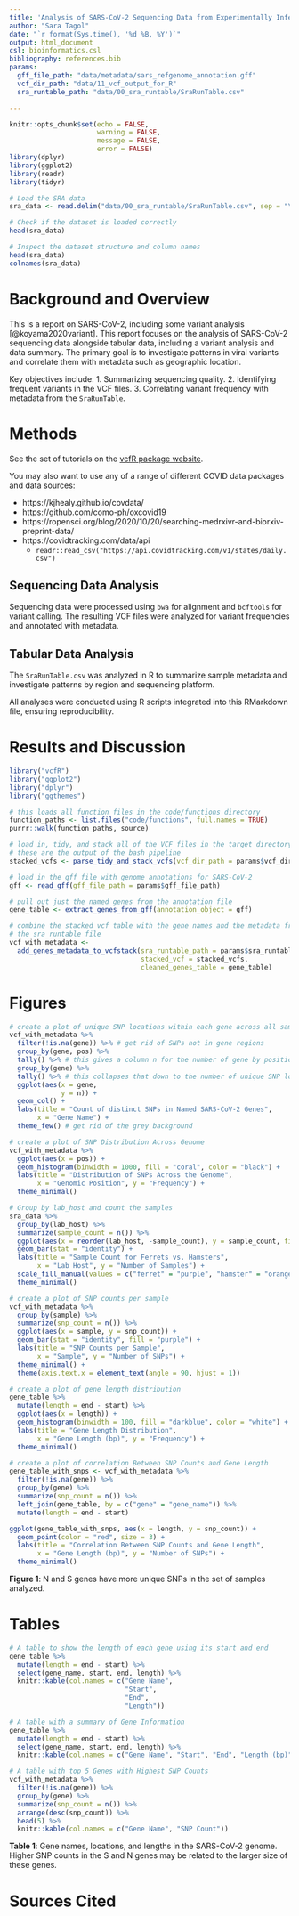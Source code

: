 ```yaml
---
title: 'Analysis of SARS-CoV-2 Sequencing Data from Experimentally Infected Hamsters and Ferrets'
author: "Sara Tagol"
date: "`r format(Sys.time(), '%d %B, %Y')`"
output: html_document
csl: bioinformatics.csl
bibliography: references.bib
params:
  gff_file_path: "data/metadata/sars_refgenome_annotation.gff"
  vcf_dir_path: "data/11_vcf_output_for_R"
  sra_runtable_path: "data/00_sra_runtable/SraRunTable.csv"

---
```


```r
knitr::opts_chunk$set(echo = FALSE,
                      warning = FALSE,
                      message = FALSE,
                      error = FALSE)
library(dplyr)
library(ggplot2)
library(readr)
library(tidyr)
```

```r
# Load the SRA data
sra_data <- read.delim("data/00_sra_runtable/SraRunTable.csv", sep = "\t", header = TRUE)

# Check if the dataset is loaded correctly
head(sra_data)

```

```r
# Inspect the dataset structure and column names
head(sra_data)
colnames(sra_data)
```

# Background and Overview

This is a report on SARS-CoV-2, including some variant analysis [@koyama2020variant].
This report focuses on the analysis of SARS-CoV-2 sequencing data alongside tabular data, including a variant analysis and data summary. The primary goal is to investigate patterns in viral variants and correlate them with metadata such as geographic location.

Key objectives include:
1. Summarizing sequencing quality.
2. Identifying frequent variants in the VCF files.
3. Correlating variant frequency with metadata from the `SraRunTable`.

# Methods

See the set of tutorials on the [vcfR package website](https://knausb.github.io/vcfR_documentation/index.html).

You may also want to use any of a range of different COVID data packages and data sources:

* https://kjhealy.github.io/covdata/
* https://github.com/como-ph/oxcovid19
* https://ropensci.org/blog/2020/10/20/searching-medrxivr-and-biorxiv-preprint-data/
* https://covidtracking.com/data/api
  * `readr::read_csv("https://api.covidtracking.com/v1/states/daily.csv")`

## Sequencing Data Analysis
Sequencing data were processed using `bwa` for alignment and `bcftools` for variant calling. The resulting VCF files were analyzed for variant frequencies and annotated with metadata.

## Tabular Data Analysis
The `SraRunTable.csv` was analyzed in R to summarize sample metadata and investigate patterns by region and sequencing platform.

All analyses were conducted using R scripts integrated into this RMarkdown file, ensuring reproducibility.

# Results and Discussion

```r
library("vcfR")
library("ggplot2")
library("dplyr")
library("ggthemes")

# this loads all function files in the code/functions directory
function_paths <- list.files("code/functions", full.names = TRUE)
purrr::walk(function_paths, source)
```

```r
# load in, tidy, and stack all of the VCF files in the target directory
# these are the output of the bash pipeline
stacked_vcfs <- parse_tidy_and_stack_vcfs(vcf_dir_path = params$vcf_dir_path)

# load in the gff file with genome annotations for SARS-CoV-2
gff <- read_gff(gff_file_path = params$gff_file_path)

# pull out just the named genes from the annotation file
gene_table <- extract_genes_from_gff(annotation_object = gff)

# combine the stacked vcf table with the gene names and the metadata from
# the sra runtable file
vcf_with_metadata <-
  add_genes_metadata_to_vcfstack(sra_runtable_path = params$sra_runtable_path,
                                 stacked_vcf = stacked_vcfs,
                                 cleaned_genes_table = gene_table)
```

# Figures

```r
# create a plot of unique SNP locations within each gene across all samples
vcf_with_metadata %>%
  filter(!is.na(gene)) %>% # get rid of SNPs not in gene regions
  group_by(gene, pos) %>%
  tally() %>% # this gives a column n for the number of gene by position
  group_by(gene) %>%
  tally() %>% # this collapses that down to the number of unique SNP locations
  ggplot(aes(x = gene,
             y = n)) +
  geom_col() +
  labs(title = "Count of distinct SNPs in Named SARS-CoV-2 Genes",
       x = "Gene Name") +
  theme_few() # get rid of the grey background
```

```r
# create a plot of SNP Distribution Across Genome
vcf_with_metadata %>%
  ggplot(aes(x = pos)) +
  geom_histogram(binwidth = 1000, fill = "coral", color = "black") +
  labs(title = "Distribution of SNPs Across the Genome",
       x = "Genomic Position", y = "Frequency") +
  theme_minimal()
```
```r
# Group by lab_host and count the samples
sra_data %>%
  group_by(lab_host) %>%
  summarize(sample_count = n()) %>%
  ggplot(aes(x = reorder(lab_host, -sample_count), y = sample_count, fill = lab_host)) +
  geom_bar(stat = "identity") +
  labs(title = "Sample Count for Ferrets vs. Hamsters",
       x = "Lab Host", y = "Number of Samples") +
  scale_fill_manual(values = c("ferret" = "purple", "hamster" = "orange")) +
  theme_minimal()
```

```r
# create a plot of SNP counts per sample
vcf_with_metadata %>%
  group_by(sample) %>%
  summarize(snp_count = n()) %>%
  ggplot(aes(x = sample, y = snp_count)) +
  geom_bar(stat = "identity", fill = "purple") +
  labs(title = "SNP Counts per Sample",
       x = "Sample", y = "Number of SNPs") +
  theme_minimal() +
  theme(axis.text.x = element_text(angle = 90, hjust = 1))
```

```r
# create a plot of gene length distribution 
gene_table %>%
  mutate(length = end - start) %>%
  ggplot(aes(x = length)) +
  geom_histogram(binwidth = 100, fill = "darkblue", color = "white") +
  labs(title = "Gene Length Distribution",
       x = "Gene Length (bp)", y = "Frequency") +
  theme_minimal()
```

```r
# create a plot of correlation Between SNP Counts and Gene Length
gene_table_with_snps <- vcf_with_metadata %>%
  filter(!is.na(gene)) %>%
  group_by(gene) %>%
  summarize(snp_count = n()) %>%
  left_join(gene_table, by = c("gene" = "gene_name")) %>%
  mutate(length = end - start)

ggplot(gene_table_with_snps, aes(x = length, y = snp_count)) +
  geom_point(color = "red", size = 3) +
  labs(title = "Correlation Between SNP Counts and Gene Length",
       x = "Gene Length (bp)", y = "Number of SNPs") +
  theme_minimal()
```

**Figure 1**: N and S genes have more unique SNPs in the set of samples analyzed.


# Tables

```r
# A table to show the length of each gene using its start and end
gene_table %>%
  mutate(length = end - start) %>%
  select(gene_name, start, end, length) %>%
  knitr::kable(col.names = c("Gene Name",
                             "Start",
                             "End",
                             "Length"))
```

```r
# A table with a summary of Gene Information
gene_table %>%
  mutate(length = end - start) %>%
  select(gene_name, start, end, length) %>%
  knitr::kable(col.names = c("Gene Name", "Start", "End", "Length (bp)"))
```

```r
# A table with top 5 Genes with Highest SNP Counts
vcf_with_metadata %>%
  filter(!is.na(gene)) %>%
  group_by(gene) %>%
  summarize(snp_count = n()) %>%
  arrange(desc(snp_count)) %>%
  head(5) %>%
  knitr::kable(col.names = c("Gene Name", "SNP Count"))
```
**Table 1**: Gene names, locations, and lengths in the SARS-CoV-2 genome. Higher SNP counts in the S and N genes may be related to the larger size of these genes.

# Sources Cited
